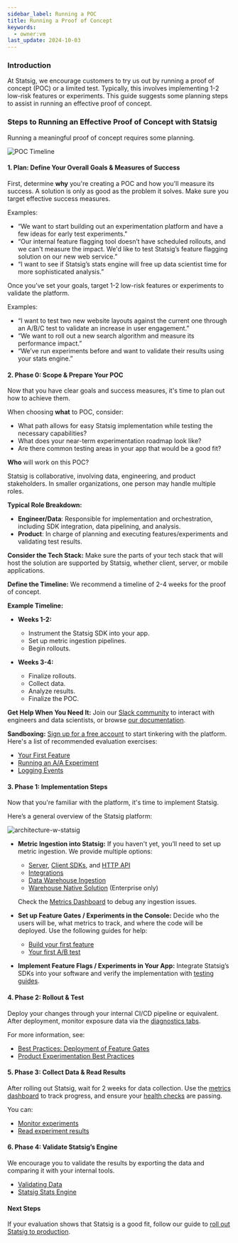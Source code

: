```yaml
---
sidebar_label: Running a POC
title: Running a Proof of Concept
keywords:
  - owner:vm
last_update: 2024-10-03
---
```


### Introduction

At Statsig, we encourage customers to try us out by running a proof of concept (POC) or a limited test. Typically, this involves implementing 1-2 low-risk features or experiments. This guide suggests some planning steps to assist in running an effective proof of concept.

### Steps to Running an Effective Proof of Concept with Statsig

Running a meaningful proof of concept requires some planning.

![POC Timeline](/img/poc_timeline.png)

#### 1. Plan: Define Your Overall Goals & Measures of Success

First, determine **why** you're creating a POC and how you'll measure its success. A solution is only as good as the problem it solves. Make sure you target effective success measures.

Examples:

- “We want to start building out an experimentation platform and have a few ideas for early test experiments."
- “Our internal feature flagging tool doesn’t have scheduled rollouts, and we can't measure the impact. We'd like to test Statsig’s feature flagging solution on our new web service.”
- “I want to see if Statsig’s stats engine will free up data scientist time for more sophisticated analysis.”

Once you’ve set your goals, target 1-2 low-risk features or experiments to validate the platform.

Examples:

- “I want to test two new website layouts against the current one through an A/B/C test to validate an increase in user engagement.”
- “We want to roll out a new search algorithm and measure its performance impact.”
- “We’ve run experiments before and want to validate their results using your stats engine.”

#### 2. Phase 0: Scope & Prepare Your POC

Now that you have clear goals and success measures, it's time to plan out how to achieve them.

When choosing **what** to POC, consider:

- What path allows for easy Statsig implementation while testing the necessary capabilities?
- What does your near-term experimentation roadmap look like?
- Are there common testing areas in your app that would be a good fit?

**Who** will work on this POC?

Statsig is collaborative, involving data, engineering, and product stakeholders. In smaller organizations, one person may handle multiple roles.

**Typical Role Breakdown:**

- **Engineer/Data**: Responsible for implementation and orchestration, including SDK integration, data pipelining, and analysis.
- **Product**: In charge of planning and executing features/experiments and validating test results.

**Consider the Tech Stack:** Make sure the parts of your tech stack that will host the solution are supported by Statsig, whether client, server, or mobile applications.

**Define the Timeline:** We recommend a timeline of 2-4 weeks for the proof of concept.

**Example Timeline:**

- **Weeks 1-2:**
  - Instrument the Statsig SDK into your app.
  - Set up metric ingestion pipelines.
  - Begin rollouts.

- **Weeks 3-4:**
  - Finalize rollouts.
  - Collect data.
  - Analyze results.
  - Finalize the POC.

**Get Help When You Need It:** Join our [Slack community](https://statsig.com/community) to interact with engineers and data scientists, or browse [our documentation](https://docs.statsig.com).

**Sandboxing:** [Sign up for a free account](https://statsig.com/signup) to start tinkering with the platform. Here's a list of recommended evaluation exercises:

- [Your First Feature](/guides/first-feature)
- [Running an A/A Experiment](/guides/aa-test#why-run-an-aa-aa-test)
- [Logging Events](/guides/logging-events)

#### 3. Phase 1: Implementation Steps

Now that you're familiar with the platform, it's time to implement Statsig.

Here’s a general overview of the Statsig platform:

![architecture-w-statsig](/img/statsig_architecture.png)

- **Metric Ingestion into Statsig:** If you haven't yet, you’ll need to set up metric ingestion. We provide multiple options:
  - [Server](/server/introduction), [Client SDKs](/client/introduction), and [HTTP API](/http-api)
  - [Integrations](/integrations/introduction)
  - [Data Warehouse Ingestion](/data-warehouse-ingestion/introduction)
  - [Warehouse Native Solution](/statsig-warehouse-native/introduction) (Enterprise only)

  Check the [Metrics Dashboard](/metrics/console) to debug any ingestion issues.

- **Set up Feature Gates / Experiments in the Console:** Decide who the users will be, what metrics to track, and where the code will be deployed. Use the following guides for help:
  - [Build your first feature](/guides/first-feature#step-1---create-a-new-feature-gate)
  - [Your first A/B test](/guides/abn-tests)

- **Implement Feature Flags / Experiments in Your App:** Integrate Statsig’s SDKs into your software and verify the implementation with [testing guides](/guides/testing).

#### 4. Phase 2: Rollout & Test

Deploy your changes through your internal CI/CD pipeline or equivalent. After deployment, monitor exposure data via the [diagnostics tabs](/feature-flags/test-gate#3-using-diagnostics-tab).

For more information, see:

- [Best Practices: Deployment of Feature Gates](/feature-flags/best-practices#development)
- [Product Experimentation Best Practices](https://statsig.com/blog/product-experimentation-best-practices)

#### 5. Phase 3: Collect Data & Read Results

After rolling out Statsig, wait for 2 weeks for data collection. Use the [metrics dashboard](/metrics/console) to track progress, and ensure your [health checks](/experiments-plus/monitor#monitoring-experiment-health) are passing.

You can:
- [Monitor experiments](/experiments-plus/monitor)
- [Read experiment results](/experiments-plus/read-results)

#### 6. Phase 4: Validate Statsig’s Engine

We encourage you to validate the results by exporting the data and comparing it with your internal tools.

- [Validating Data](/integrations/data-exports/overview#validating-data)
- [Statsig Stats Engine](/stats-engine#statsig-stats-engine)

#### Next Steps

If your evaluation shows that Statsig is a good fit, follow our guide to [roll out Statsig to production](/guides/production).
